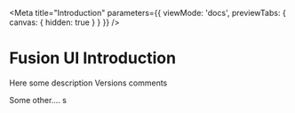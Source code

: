 
<Meta title="Introduction"  parameters={{
    viewMode: 'docs',
    previewTabs: {
        canvas: { hidden: true }
    }
}} />

# Fusion UI Introduction

Here some description
Versions comments

Some other....
s
